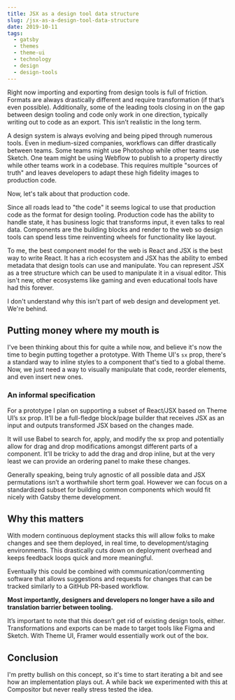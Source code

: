 ```yaml
---
title: JSX as a design tool data structure
slug: /jsx-as-a-design-tool-data-structure
date: 2019-10-11
tags:
  - gatsby
  - themes
  - theme-ui
  - technology
  - design
  - design-tools
---
```


Right now importing and exporting from design tools is full of friction. Formats are always drastically different and require transformation (if that’s even possible). Additionally, some of the leading tools closing in on the gap between design tooling and code only work in one direction, typically writing out to code as an export. This isn’t realistic in the long term.

A design system is always evolving and being piped through numerous tools. Even in medium-sized companies, workflows can differ drastically between teams. Some teams might use Photoshop while other teams use Sketch. One team might be using Webflow to publish to a property directly while other teams work in a codebase. This requires multiple "sources of truth" and leaves developers to adapt these high fidelity images to production code.

Now, let's talk about that production code.

Since all roads lead to "the code" it seems logical to use that production code as the format for design tooling. Production code has the ability to handle state, it has business logic that transforms input, it even talks to real data. Components are the building blocks and render to the web so design tools can spend less time reinventing wheels for functionality like layout.

To me, the best component model for the web is React and JSX is the best way to write React. It has a rich ecosystem and JSX has the ability to embed metadata that design tools can use and manipulate. You can represent JSX as a tree structure which can be used to manipulate it in a visual editor. This isn't new, other ecosystems like gaming and even educational tools have had this forever.

I don't understand why this isn't part of web design and development yet. We're behind.

## Putting money where my mouth is

I've been thinking about this for quite a while now, and believe it's now the time to begin putting together a prototype. With Theme UI's `sx` prop, there's a standard way to inline styles to a component that's tied to a global theme. Now, we just need a way to visually manipulate that code, reorder elements, and even insert new ones.

### An informal specification

For a prototype I plan on supporting a subset of React/JSX based on Theme UI’s sx prop. It’ll be a full-fledge block/page builder that receives JSX as an input and outputs transformed JSX based on the changes made.

It will use Babel to search for, apply, and modify the sx prop and potentially allow for drag and drop modifications amongst different parts of a component. It'll be tricky to add the drag and drop inline, but at the very least we can provide an ordering panel to make these changes.

Generally speaking, being truly agnostic of all possible data and JSX permutations isn’t a worthwhile short term goal. However we can focus on a standardized subset for building common components which would fit nicely with Gatsby theme development.

## Why this matters

With modern continuous deployment stacks this will allow folks to make changes and see them deployed, in real time, to development/staging environments. This drastically cuts down on deployment overhead and keeps feedback loops quick and more meaningful.

Eventually this could be combined with communication/commenting software that allows suggestions and requests for changes that can be tracked similarly to a GitHub PR-based workflow.

**Most importantly, designers and developers no longer have a silo and translation barrier between tooling.**

It’s important to note that this doesn’t get rid of existing design tools, either. Transformations and exports can be made to target tools like Figma and Sketch. With Theme UI, Framer would essentially work out of the box.

## Conclusion

I'm pretty bullish on this concept, so it's time to start iterating a bit and see how an implementation plays out. A while back we experimented with this at Compositor but never really stress tested the idea.
